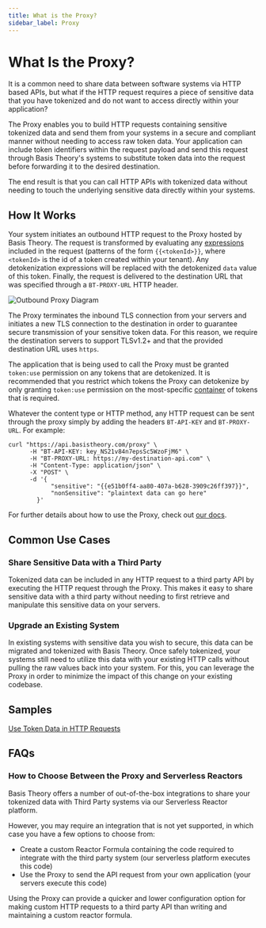 ```yaml
---
title: What is the Proxy?
sidebar_label: Proxy
---
```


# What Is the Proxy?

It is a common need to share data between software systems via HTTP based APIs, but what if the HTTP request requires a piece of sensitive data that you have tokenized and do not want to access directly within your application?

The Proxy enables you to build HTTP requests containing sensitive tokenized data and send them from your systems in a secure and compliant manner without needing to access raw token data.
Your application can include token identifiers within the request payload and send this request through Basis Theory's systems to substitute token data into the request before forwarding it to the desired destination.

The end result is that you can call HTTP APIs with tokenized data without needing to touch the underlying sensitive data directly within your systems.

## How It Works

Your system initiates an outbound HTTP request to the Proxy hosted by Basis Theory.
The request is transformed by evaluating any [expressions](/docs/expressions) included in the request (patterns of the form `{{<tokenId>}}`, where `<tokenId>` is the id of a token created within your tenant). Any detokenization expressions will be replaced with the detokenized `data` value of this token.
Finally, the request is delivered to the destination URL that was specified through a `BT-PROXY-URL` HTTP header.

![Outbound Proxy Diagram](/img/concepts/outbound-proxy.png)

The Proxy terminates the inbound TLS connection from your servers and initiates a new TLS connection to the destination in order to guarantee secure transmission of your sensitive token data.
For this reason, we require the destination servers to support TLSv1.2+ and that the provided destination URL uses `https`.

The application that is being used to call the Proxy must be granted `token:use` permission on any tokens that are detokenized.
It is recommended that you restrict which tokens the Proxy can detokenize by only granting `token:use`
permission on the most-specific [container](/docs/concepts/what-are-containers) of tokens that is required.

Whatever the content type or HTTP method, any HTTP request can be sent through the proxy simply by adding the headers `BT-API-KEY` and `BT-PROXY-URL`. For example:

```shell showLineNumbers
curl "https://api.basistheory.com/proxy" \
      -H "BT-API-KEY: key_NS21v84n7epsSc5WzoFjM6" \
      -H "BT-PROXY-URL: https://my-destination-api.com" \
      -H "Content-Type: application/json" \
      -X "POST" \
      -d '{
            "sensitive": "{{e51b0ff4-aa80-407a-b628-3909c26ff397}}",
            "nonSensitive": "plaintext data can go here"
        }'
```

For further details about how to use the Proxy, check out [our docs](/docs/api/proxies/invoke-proxy).

## Common Use Cases

### Share Sensitive Data with a Third Party

Tokenized data can be included in any HTTP request to a third party API by executing the HTTP request through the Proxy.
This makes it easy to share sensitive data with a third party without needing to first retrieve and manipulate this sensitive data on your servers.

### Upgrade an Existing System

In existing systems with sensitive data you wish to secure, this data can be migrated and tokenized with Basis Theory.
Once safely tokenized, your systems still need to utilize this data with your existing HTTP calls without pulling the raw values back into your system.
For this, you can leverage the Proxy in order to minimize the impact of this change on your existing codebase.

## Samples

[Use Token Data in HTTP Requests](https://developers.basistheory.com/guides/use-token-data-in-http-requests/)

## FAQs

### How to Choose Between the Proxy and Serverless Reactors

Basis Theory offers a number of out-of-the-box integrations to share your tokenized data with Third Party systems via our Serverless Reactor platform.

However, you may require an integration that is not yet supported, in which case you have a few options to choose from:

- Create a custom Reactor Formula containing the code required to integrate with the third party system (our serverless platform executes this code)
- Use the Proxy to send the API request from your own application (your servers execute this code)

Using the Proxy can provide a quicker and lower configuration option for making custom HTTP requests to a third party API than writing and maintaining a custom reactor formula.
